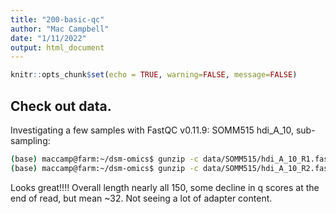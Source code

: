 ```yaml
---
title: "200-basic-qc"
author: "Mac Campbell"
date: "1/11/2022"
output: html_document
---
```


```r
knitr::opts_chunk$set(echo = TRUE, warning=FALSE, message=FALSE)
```

## Check out data.

Investigating a few samples with FastQC v0.11.9: SOMM515 hdi_A_10, sub-sampling:

```sh
(base) maccamp@farm:~/dsm-omics$ gunzip -c data/SOMM515/hdi_A_10_R1.fastq.gz | head -n 400000 > outputs/200/test1.fastq
(base) maccamp@farm:~/dsm-omics$ gunzip -c data/SOMM515/hdi_A_10_R2.fastq.gz | head -n 400000 > outputs/200/test2.fastq
```


Looks great!!!! Overall length nearly all 150, some decline in q scores at the end of read, but mean ~32. Not seeing a lot of adapter content.

